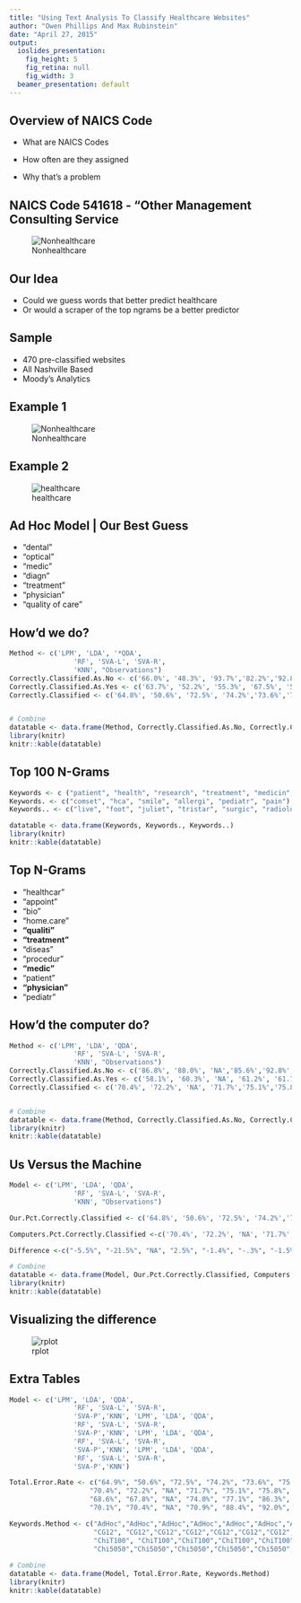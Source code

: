 ```yaml
---
title: "Using Text Analysis To Classify Healthcare Websites"
author: "Owen Phillips And Max Rubinstein"
date: "April 27, 2015"
output:
  ioslides_presentation:
    fig_height: 5
    fig_retina: null
    fig_width: 3
  beamer_presentation: default
---
```


## Overview of NAICS Code

- What are NAICS Codes

- How often are they assigned

- Why that's a problem 

## NAICS Code 541618 - "Other Management Consulting Service

<div class="centered">
![Nonhealthcare](/Users/phil009/GitHub/Data-Science-Final-Project/naics.png)
</div>


## Our Idea

- Could we guess words that better predict healthcare
- Or would a scraper of the top ngrams be a better predictor

## Sample

- 470 pre-classified websites
- All Nashville Based 
- Moody's Analytics 

## Example 1
<div class="centered">
![Nonhealthcare](/Users/phil009/GitHub/Data-Science-Final-Project/nonhealth.png)
</div>

## Example 2
<div class="centered">
![healthcare](/Users/phil009/GitHub/Data-Science-Final-Project/hc.png)
</div>


## Ad Hoc Model | Our Best Guess {.build}
- "dental" 
- "optical"
- "medic"     
- "diagn"
- "treatment" 
- "physician"
- "quality of care"

## How'd we do? 
```r

Method <- c('LPM', 'LDA', '*QDA',  
                'RF', 'SVA-L', 'SVA-R',  
                'KNN', "Observations")
Correctly.Classified.As.No <- c('66.0%', '48.3%', '93.7%','82.2%','92.8%', '90.4%', '94.2%', '209')
Correctly.Classified.As.Yes <- c('63.7%', '52.2%', '55.3%', '67.5%', '58.0%', '63.3%', '97.3%', '262')
Correctly.Classified <- c('64.8%', '50.6%', '72.5%', '74.2%','73.6%','75.5%','96.2%', '470')


# Combine
datatable <- data.frame(Method, Correctly.Classified.As.No, Correctly.Classified.As.Yes, Correctly.Classified)
library(knitr)
knitr::kable(datatable)
```

## Top 100 N-Grams 
```r

Keywords <- c ("patient", "health", "research", "treatment", "medicin", "detistri")
Keywords. <- c("comset", "hca", "smile", "allergi", "pediatr", "pain")
Keywords.. <- c("live", "foot", "juliet", "tristar", "surgic", "radiolog")

datatable <- data.frame(Keywords, Keywords., Keywords..)
library(knitr)
knitr::kable(datatable)
```

## Top N-Grams {.build}

- "healthcar"
- "appoint"
- "bio"
- "home.care"
- **"qualiti"**
- **"treatment"**
- "diseas"
- "procedur"
- **"medic"**
- "patient"
- **"physician"**
- "pediatr"

## How'd the computer do? 
```r

Method <- c('LPM', 'LDA', 'QDA',  
                'RF', 'SVA-L', 'SVA-R',  
                'KNN', "Observations")
Correctly.Classified.As.No <- c('86.8%', '88.0%', 'NA','85.6%','92.8%', '94.0%', '96.4%', '167')
Correctly.Classified.As.Yes <- c('58.1%', '60.3%', 'NA', '61.2%', '61.7%', '62.1%', '98.6%', '222')
Correctly.Classified <- c('70.4%', '72.2%', 'NA', '71.7%','75.1%','75.8%','97.6%', '389')


# Combine
datatable <- data.frame(Method, Correctly.Classified.As.No, Correctly.Classified.As.Yes, Correctly.Classified)
library(knitr)
knitr::kable(datatable)
```

## Us Versus the Machine
```r

Model <- c('LPM', 'LDA', 'QDA',  
                'RF', 'SVA-L', 'SVA-R',  
                'KNN', "Observations")

Our.Pct.Correctly.Classified <- c('64.8%', '50.6%', '72.5%', '74.2%','73.6%','75.5%','96.2%', '470')

Computers.Pct.Correctly.Classified <-c('70.4%', '72.2%', 'NA', '71.7%','75.1%','75.8%','97.6%', '389')

Difference <-c("-5.5%", "-21.5%", "NA", "2.5%", "-1.4%", "-.3%", "-1.5%", " ")

# Combine
datatable <- data.frame(Model, Our.Pct.Correctly.Classified, Computers.Pct.Correctly.Classified, Difference)
library(knitr)
knitr::kable(datatable)
```

## Visualizing the difference 

<div class="centered">
![rplot](/Users/phil009/GitHub/Data-Science-Final-Project/rplot.png)
</div>

## Extra Tables 
```r

Model <- c('LPM', 'LDA', 'QDA',  
                'RF', 'SVA-L', 'SVA-R',  
                'SVA-P','KNN', 'LPM', 'LDA', 'QDA',  
                'RF', 'SVA-L', 'SVA-R',  
                'SVA-P','KNN', 'LPM', 'LDA', 'QDA',  
                'RF', 'SVA-L', 'SVA-R',  
                'SVA-P','KNN', 'LPM', 'LDA', 'QDA',  
                'RF', 'SVA-L', 'SVA-R',  
                'SVA-P','KNN')

Total.Error.Rate <- c("64.9%", "50.6%", "72.5%", "74.2%", "73.6%", "75.5%", "NA", "96.1",
                    "70.4%", "72.2%", "NA", "71.7%", "75.1%", "75.8%", "74.5%", "97.6%",
                    "68.6%", "67.8%", "NA", "74.0%", "77.1%", "86.3%", "77.1%", "85.1%",
                    "70.1%", "70.4%", "NA", "70.9%", "88.4%", "92.0%", "NA", "88.6%")

Keywords.Method <- c("AdHoc","AdHoc","AdHoc","AdHoc","AdHoc","AdHoc","AdHoc","AdHoc",
                     "CG12", "CG12","CG12","CG12","CG12","CG12","CG12","CG12",
                     "ChiT100", "ChiT100","ChiT100","ChiT100","ChiT100","ChiT100","ChiT100","ChiT100",
                     "Chi5050","Chi5050","Chi5050","Chi5050","Chi5050","Chi5050","Chi5050","Chi5050")
                
# Combine
datatable <- data.frame(Model, Total.Error.Rate, Keywords.Method)
library(knitr)
knitr::kable(datatable)       
                
```